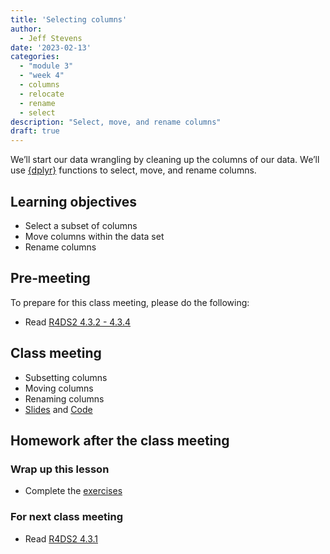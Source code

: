 ```yaml
---
title: 'Selecting columns'
author:
  - Jeff Stevens
date: '2023-02-13'
categories: 
  - "module 3"
  - "week 4"
  - columns
  - relocate
  - rename
  - select
description: "Select, move, and rename columns"
draft: true
---
```


We'll start our data wrangling by cleaning up the columns of our data. We'll use [{dplyr}](https://dplyr.tidyverse.org) functions to select, move, and rename columns.

## Learning objectives

* Select a subset of columns
* Move columns within the data set
* Rename columns

## Pre-meeting

To prepare for this class meeting, please do the following:

* Read [R4DS2 4.3.2 - 4.3.4](https://r4ds.hadley.nz/data-transform.html#sec-select){target='_blank'}

## Class meeting

* Subsetting columns
* Moving columns
* Renaming columns
* [Slides](../../slides/10_selecting.qmd){target="_blank"} and [Code](../../code/10_selecting.html){target="_blank"}

## Homework after the class meeting
### Wrap up this lesson

* Complete the [exercises](https://its-ianr-shiny.unl.edu/users/jstevens5/dpavir2025/10_selecting/){target='_blank'}

### For next class meeting

* Read [R4DS2 4.3.1](https://r4ds.hadley.nz/data-transform.html#sec-mutate){target='_blank'}
